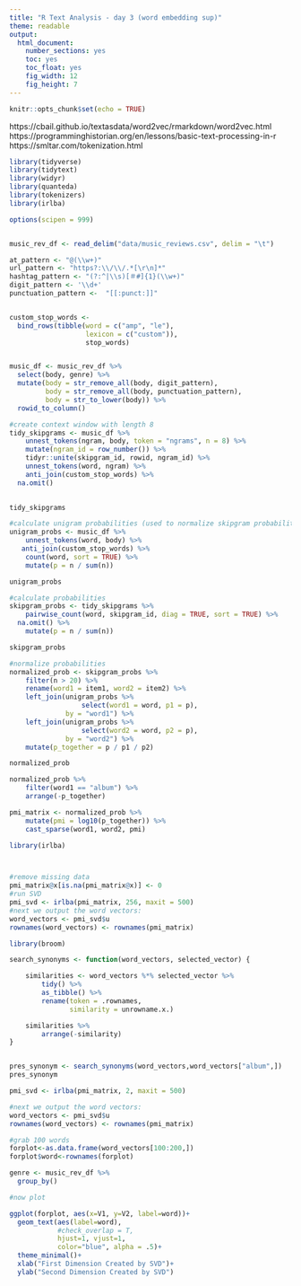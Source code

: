 ```yaml
---
title: "R Text Analysis - day 3 (word embedding sup)"
theme: readable
output:
  html_document: 
    number_sections: yes
    toc: yes
    toc_float: yes
    fig_width: 12
    fig_height: 7
---
```


```r
knitr::opts_chunk$set(echo = TRUE)
```

https://cbail.github.io/textasdata/word2vec/rmarkdown/word2vec.html
https://programminghistorian.org/en/lessons/basic-text-processing-in-r
https://smltar.com/tokenization.html



```r
library(tidyverse)
library(tidytext)
library(widyr)
library(quanteda)
library(tokenizers)
library(irlba)

options(scipen = 999)



```


```r

music_rev_df <- read_delim("data/music_reviews.csv", delim = "\t")

```


```r

at_pattern <- "@(\\w+)"
url_pattern <- "https?:\\/\\/.*[\r\n]*"
hashtag_pattern <- "(?:^|\\s)[＃#]{1}(\\w+)"
digit_pattern <- '\\d+'
punctuation_pattern <-  "[[:punct:]]" 



```

```r


custom_stop_words <- 
  bind_rows(tibble(word = c("amp", "le"),  
                   lexicon = c("custom")), 
                   stop_words)


music_df <- music_rev_df %>% 
  select(body, genre) %>% 
  mutate(body = str_remove_all(body, digit_pattern),
         body = str_remove_all(body, punctuation_pattern),
         body = str_to_lower(body)) %>% 
  rowid_to_column()

```


```r

#create context window with length 8
tidy_skipgrams <- music_df %>%
    unnest_tokens(ngram, body, token = "ngrams", n = 8) %>%
    mutate(ngram_id = row_number()) %>% 
    tidyr::unite(skipgram_id, rowid, ngram_id) %>%
    unnest_tokens(word, ngram) %>% 
    anti_join(custom_stop_words) %>% 
  na.omit()

  
tidy_skipgrams
```

```r

#calculate unigram probabilities (used to normalize skipgram probabilities later)
unigram_probs <- music_df %>%
    unnest_tokens(word, body) %>%
   anti_join(custom_stop_words) %>% 
    count(word, sort = TRUE) %>%
    mutate(p = n / sum(n))

unigram_probs
```


```r

#calculate probabilities
skipgram_probs <- tidy_skipgrams %>%
    pairwise_count(word, skipgram_id, diag = TRUE, sort = TRUE) %>%
  na.omit() %>% 
    mutate(p = n / sum(n))

skipgram_probs
```


```r

#normalize probabilities
normalized_prob <- skipgram_probs %>%
    filter(n > 20) %>%
    rename(word1 = item1, word2 = item2) %>%
    left_join(unigram_probs %>%
                  select(word1 = word, p1 = p),
              by = "word1") %>%
    left_join(unigram_probs %>%
                  select(word2 = word, p2 = p),
              by = "word2") %>%
    mutate(p_together = p / p1 / p2)

normalized_prob 


```


```r

normalized_prob %>% 
    filter(word1 == "album") %>%
    arrange(-p_together)


```


```r

pmi_matrix <- normalized_prob %>%
    mutate(pmi = log10(p_together)) %>%
    cast_sparse(word1, word2, pmi)

library(irlba)




```



```r

#remove missing data
pmi_matrix@x[is.na(pmi_matrix@x)] <- 0
#run SVD
pmi_svd <- irlba(pmi_matrix, 256, maxit = 500)
#next we output the word vectors:
word_vectors <- pmi_svd$u
rownames(word_vectors) <- rownames(pmi_matrix)

```



```r

library(broom)

search_synonyms <- function(word_vectors, selected_vector) {

    similarities <- word_vectors %*% selected_vector %>%
        tidy() %>%
        as_tibble() %>%
        rename(token = .rownames,
               similarity = unrowname.x.)

    similarities %>%
        arrange(-similarity)    
}



```



```r

pres_synonym <- search_synonyms(word_vectors,word_vectors["album",])
pres_synonym
```



```r

pmi_svd <- irlba(pmi_matrix, 2, maxit = 500)

#next we output the word vectors:
word_vectors <- pmi_svd$u
rownames(word_vectors) <- rownames(pmi_matrix)

#grab 100 words
forplot<-as.data.frame(word_vectors[100:200,])
forplot$word<-rownames(forplot)

```

```r

genre <- music_rev_df %>% 
  group_by()


```



```r
#now plot

ggplot(forplot, aes(x=V1, y=V2, label=word))+
  geom_text(aes(label=word), 
            #check_overlap = T, 
            hjust=1, vjust=1, 
            color="blue", alpha = .5)+
  theme_minimal()+
  xlab("First Dimension Created by SVD")+
  ylab("Second Dimension Created by SVD")

```


```r



```


```r



```


```r



```


```r



```


```r



```


```r



```

```r



```


```r



```